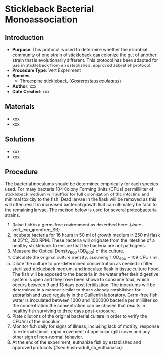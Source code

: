 # Stickleback Bacterial Monoassociation {#sec-vert_exp-mono_ass_SB}

## Introduction

-   **Purpose**: This protocol is used to determine whether the microbial community of one strain of stickleback can colonize the gut of another strain that is evolutionarily different. This protocol has been adapted for use in stickleback from an established, approved zebrafish protocol.
-   **Procedure Type**: Vert Experiment
-   **Species**:
    -   Threespine stickleback, (*Gasterosteus aculeatus*)
-   **Author**: xxx
-   **Date Created**: xxx

## Materials

-   xxx
-   xxx

## Solutions

-   xxx
-   xxx

## Procedure

::: {.callout-notes title="NOTES"}
The bacterial inoculums should be determined empirically for each species used. For many bacteria 104 Colony Forming Units (CFUs) per milliliter of stickleback medium will suffice for full colonization of the intestine and minimal toxicity to the fish. Dead larvae in the flask will be removed as this will often result in increased bacterial growth that can ultimately be fatal to the remaining larvae. The method below is used for several proteobacteria strains.
:::

1.  Raise fish in a germ-free environment as described here: {#sec-vert_exp_gremfree_SB}
2.  Incubate bacteria for 16 hours in 50 ml of growth medium in 250 ml flask at 25°C, 200 RPM. These bacteria will originate from the intestine of a healthy stickleback to ensure that the bacteria are not pathogens.
3.  Measure the Optical Density~600~ (OD~600~) of the culture.
4.  Calculate the original culture density, assuming 1 OD~600~ = 109 CFU / ml.
5.  Dilute the culture to pre-determined concentration as needed in filter sterilized stickleback medium, and inoculate flask in tissue culture hood. The fish will be exposed to the bacteria in the water after their digestive system is open and they have been shown to consume food, which occurs between 9 and 13 days post fertilization. The inoculums will be determined in a manner similar to those already established for zebrafish and used regularly in the Guillemin laboratory. Germ-free fish water is inoculated between 1000 and 1000000 bacteria per milliliter so the concentration the concentration can be chosen that results in healthy fish surviving to three days post-exposure.
6.  Plate dilutions of the original bacterial culture in order to verify the CFU/ml of the inoculum.
7.  Monitor fish daily for signs of illness, including lack of motility, response to external stimuli, rapid movement of opercular (gill) cover and any other sign of non-normal behavior.
8.  At the end of the experiment, euthanize fish by established and approved protocols {#sec-husb-adutl_sb_euthanasia}.
